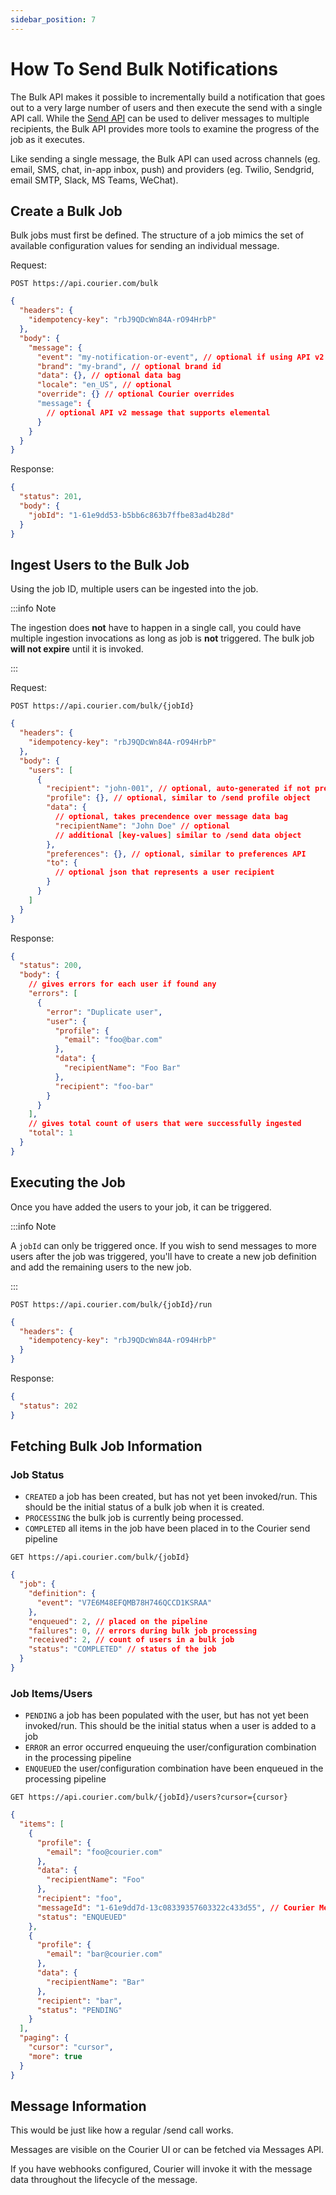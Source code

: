 ```yaml
---
sidebar_position: 7
---
```



# How To Send Bulk Notifications

The Bulk API makes it possible to incrementally build a notification that goes out to a very large number of users and then execute the send with a single API call. While the [Send API](/reference/send) can be used to deliver messages to multiple recipients, the Bulk API provides more tools to examine the progress of the job as it executes.

Like sending a single message, the Bulk API can used across channels (eg. email, SMS, chat, in-app inbox, push) and providers (eg. Twilio, Sendgrid, email SMTP, Slack, MS Teams, WeChat).

## Create a Bulk Job

Bulk jobs must first be defined. The structure of a job mimics the set of available configuration values for sending an individual message.

Request:

`POST https://api.courier.com/bulk`

```json
{
  "headers": {
    "idempotency-key": "rbJ9QDcWn84A-rO94HrbP"
  },
  "body": {
    "message": {
      "event": "my-notification-or-event", // optional if using API v2
      "brand": "my-brand", // optional brand id
      "data": {}, // optional data bag
      "locale": "en_US", // optional
      "override": {} // optional Courier overrides
      "message": {
        // optional API v2 message that supports elemental
      }
    }
  }
}
```

Response:

```json
{
  "status": 201,
  "body": {
    "jobId": "1-61e9dd53-b5bb6c863b7ffbe83ad4b28d"
  }
}
```

## Ingest Users to the Bulk Job

Using the job ID, multiple users can be ingested into the job.

:::info Note

The ingestion does **not** have to happen in a single call, you could have multiple ingestion invocations as long as job is **not** triggered. The bulk job **will not expire** until it is invoked.

:::

Request:

`POST https://api.courier.com/bulk/{jobId}`

```json
{
  "headers": {
    "idempotency-key": "rbJ9QDcWn84A-rO94HrbP"
  },
  "body": {
    "users": [
      {
        "recipient": "john-001", // optional, auto-generated if not present
        "profile": {}, // optional, similar to /send profile object
        "data": {
          // optional, takes precendence over message data bag
          "recipientName": "John Doe" // optional
          // additional [key-values] similar to /send data object
        },
        "preferences": {}, // optional, similar to preferences API
        "to": {
          // optional json that represents a user recipient
        }
      }
    ]
  }
}
```

Response:

```json
{
  "status": 200,
  "body": {
    // gives errors for each user if found any
    "errors": [
      {
        "error": "Duplicate user",
        "user": {
          "profile": {
            "email": "foo@bar.com"
          },
          "data": {
            "recipientName": "Foo Bar"
          },
          "recipient": "foo-bar"
        }
      }
    ],
    // gives total count of users that were successfully ingested
    "total": 1
  }
}
```

## Executing the Job

Once you have added the users to your job, it can be triggered.

:::info Note

A `jobId` can only be triggered once. If you wish to send messages to more users after the job was triggered, you'll have to create a new job definition and add the remaining users to the new job.

:::

`POST https://api.courier.com/bulk/{jobId}/run`

```json
{
  "headers": {
    "idempotency-key": "rbJ9QDcWn84A-rO94HrbP"
  }
}
```

Response:

```json
{
  "status": 202
}
```

## Fetching Bulk Job Information

### Job Status

- `CREATED` a job has been created, but has not yet been invoked/run. This should be the initial status of a bulk job when it is created.
- `PROCESSING` the bulk job is currently being processed.
- `COMPLETED` all items in the job have been placed in to the Courier send pipeline

`GET https://api.courier.com/bulk/{jobId}`

```json
{
  "job": {
    "definition": {
      "event": "V7E6M48EFQMB78H746QCCD1KSRAA"
    },
    "enqueued": 2, // placed on the pipeline
    "failures": 0, // errors during bulk job processing
    "received": 2, // count of users in a bulk job
    "status": "COMPLETED" // status of the job
  }
}
```

### Job Items/Users

- `PENDING` a job has been populated with the user, but has not yet been invoked/run. This should be the initial status when a user is added to a job
- `ERROR` an error occurred enqueuing the user/configuration combination in the processing pipeline
- `ENQUEUED` the user/configuration combination have been enqueued in the processing pipeline

`GET https://api.courier.com/bulk/{jobId}/users?cursor={cursor}`

```json
{
  "items": [
    {
      "profile": {
        "email": "foo@courier.com"
      },
      "data": {
        "recipientName": "Foo"
      },
      "recipient": "foo",
      "messageId": "1-61e9dd7d-13c08339357603322c433d55", // Courier Message ID
      "status": "ENQUEUED"
    },
    {
      "profile": {
        "email": "bar@courier.com"
      },
      "data": {
        "recipientName": "Bar"
      },
      "recipient": "bar",
      "status": "PENDING"
    }
  ],
  "paging": {
    "cursor": "cursor",
    "more": true
  }
}
```

## Message Information

This would be just like how a regular /send call works.

Messages are visible on the Courier UI or can be fetched via Messages API.

If you have webhooks configured, Courier will invoke it with the message data throughout the lifecycle of the message.

